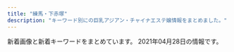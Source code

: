 ```yaml
---
title: "練馬・下赤塚"
description: "キーワード別にの巨乳アジアン・チャイナエステ嬢情報をまとめました。"
---
```


新着画像と新着キーワードをまとめています。
2021年04月28日の情報です。

<DmmAffiliateIns />
<KeywordTable
  shops={
    [
    {
        "url": "http://www.es-yas.click/",
        "station": "\u4e2d\u6751\u6a4b\u99c5\u5357\u53e3",
        "keywords": {},
        "img_links": [
            "http://www.es-yas.click/images/newface.png",
            "http://www.es-yas.click/images/head.jpg",
            "http://www.es-yas.click/images/sys1.png",
            "http://www.es-yas.click/images/s1.png",
            "http://www.es-yas.click/images/info.png",
            "http://www.es-yas.click/images/news.jpg",
            "http://www.es-yas.click/images/int1.png",
            "http://www.es-yas.click/images/2.jpg",
            "http://www.es-yas.click/images/mobile.jpg",
            "http://www.es-yas.click/images/sirase.jpg",
            "http://www.es-yas.click/images/tel.jpg",
            "http://www.es-yas.click/img/sayuri1.jpg",
            "http://www.es-yas.click/images/3.jpg",
            "http://www.es-yas.click/images/1.jpg",
            "http://www.es-yas.click/images/ac1.png",
            "http://www.es-yas.click/images/interior_t.jpg",
            "http://www.es-yas.click/images/staff_t.jpg",
            "http://www.es-yas.click/img/riri1.jpg",
            "http://www.es-yas.click/images/int2.png",
            "http://www.es-yas.click/images/sys2.png",
            "http://www.es-yas.click/img/mari1.jpg"
        ],
        "name": "\u30b9\u30a6\u30a3\u30fc\u30c8"
    },
    {
        "url": "http://himawari.est-u.com/",
        "name": "\u3072\u307e\u308f\u308a",
        "keywords": {
            "C": 7
        },
        "station": "\u7df4\u99ac\u99c5\u5357\u53e3",
        "img_links": [
            "http://himawari.est-u.com/images/a2.jpg",
            "http://himawari.est-u.com/images/down.jpg",
            "http://himawari.est-u.com/staff/izumi.jpg",
            "http://himawari.est-u.com/staff/umi.jpg",
            "http://himawari.est-u.com/images/index_02.jpg",
            "http://himawari.est-u.com/images/index2_08.jpg",
            "http://himawari.est-u.com/staff/nami.jpg",
            "http://himawari.est-u.com/staff/asuka.jpg",
            "http://himawari.est-u.com/images/a1.jpg",
            "http://himawari.est-u.com/staff/sakura.jpg",
            "http://himawari.est-u.com/images/index_04.jpg",
            "http://himawari.est-u.com/staff/aiko.jpg",
            "http://himawari.est-u.com/images/therpist.jpg",
            "http://himawari.est-u.com/images/index_10.jpg",
            "http://himawari.est-u.com/staff/yuki.jpg",
            "http://himawari.est-u.com/images/index_08.jpg"
        ]
    },
    {
        "keywords": {
            "D": 4,
            "86": 3,
            "87": 1
        },
        "url": "http://www.seoul.esjp.info/",
        "station": "\u7df4\u99ac\u99c5\u897f\u53e3",
        "img_links": [
            "http://www.seoul.esjp.info/img/change-001.png",
            "http://www.seoul.esjp.info/img/foot.png",
            "http://www.seoul.esjp.info/files/010.jpg",
            "http://www.seoul.esjp.info/img/change-006.png",
            "http://www.seoul.esjp.info/files/015.jpg",
            "http://www.seoul.esjp.info/files/001.jpg",
            "http://www.seoul.esjp.info/img/change-002.png",
            "http://www.seoul.esjp.info/img/change-004.png",
            "http://www.seoul.esjp.info/img/main-top03.png",
            "http://www.seoul.esjp.info/img/head.png",
            "http://www.seoul.esjp.info/img/change-003.png",
            "http://www.seoul.esjp.info/img/nav-004.png",
            "http://www.seoul.esjp.info/files/003.jpg",
            "http://www.seoul.esjp.info/img/nav-002.png",
            "http://www.seoul.esjp.info/files/006.jpg",
            "http://www.seoul.esjp.info/img/nav-003.png",
            "http://www.seoul.esjp.info/img/nav-005.png",
            "http://www.seoul.esjp.info/files/004.jpg",
            "http://www.seoul.esjp.info/files/013.jpg",
            "http://www.seoul.esjp.info/files/007.jpg",
            "http://www.seoul.esjp.info/img/nav-006.png",
            "http://www.seoul.esjp.info/files/008.jpg",
            "http://www.seoul.esjp.info/files/005.jpg",
            "http://www.seoul.esjp.info/img/nav-001.png",
            "http://www.seoul.esjp.info/img/change-005.png",
            "http://www.seoul.esjp.info/img/main-top01.png",
            "http://www.seoul.esjp.info/files/012.jpg",
            "http://www.seoul.esjp.info/files/011.jpg",
            "http://www.seoul.esjp.info/img/recuit.png"
        ],
        "name": "\u7652\u3057\u306e\u90e8\u5c4b"
    },
    {
        "station": "\u4e0a\u677f\u6a4b\u99c5\u5317\u53e3",
        "name": "\u6e29",
        "url": "http://tenpo2.iest.info/",
        "keywords": {},
        "img_links": []
    },
    {
        "keywords": {},
        "name": "\u59eb",
        "url": "http://anzu.abnavi.info/",
        "img_links": [],
        "station": "\u6210\u5897\u99c5"
    },
    {
        "url": "https://salasa.tokyo/",
        "station": "\u7df4\u99ac\u99c5\u897f\u53e3",
        "keywords": {},
        "name": "\u3064\u307c\u307f",
        "img_links": []
    },
    {
        "url": "http://www.e-rakuraku.info/",
        "img_links": [
            "http://www.e-rakuraku.info/images/g3.jpg",
            "http://www.e-rakuraku.info/images/huiyuan.png",
            "http://www.e-rakuraku.info/images/g1.jpg",
            "http://www.e-rakuraku.info/images/tite-gallery.png",
            "http://www.e-rakuraku.info/images/sr.png",
            "http://www.e-rakuraku.info/images/s1.png",
            "http://www.e-rakuraku.info/images/tel.png",
            "http://www.e-rakuraku.info/images/newt.png",
            "http://www.e-rakuraku.info/images/tite-staff.png",
            "http://www.e-rakuraku.info/images/mobile.png",
            "http://www.e-rakuraku.info/images/nei_03.jpg",
            "http://www.e-rakuraku.info/images/g5.jpg",
            "http://www.e-rakuraku.info/images/g4.jpg",
            "http://www.e-rakuraku.info/images/newfacet.png",
            "http://www.e-rakuraku.info/images/g2.jpg",
            "http://www.e-rakuraku.info/images/s2.png",
            "http://www.e-rakuraku.info/images/g0.jpg",
            "http://www.e-rakuraku.info/images/top.jpg"
        ],
        "station": "\u4e2d\u6751\u6a4b\u99c5",
        "keywords": {
            "C": 13
        },
        "name": "\u697d\u697d"
    },
    {
        "url": "http://aroma-p.info/",
        "name": "AROMA PLAZA \u30a2\u30ed\u30de\u30d7\u30e9\u30b6",
        "keywords": {},
        "img_links": [],
        "station": "\u77f3\u795e\u4e95\u516c\u5712\u99c5\u5357\u53e3"
    },
    {
        "img_links": [
            "http://oasis.akasuri.xyz/images/bar-photo.png",
            "http://oasis.akasuri.xyz/images/c-photo.png",
            "http://oasis.akasuri.xyz/images/c-staff.png",
            "http://oasis.akasuri.xyz/images/b-tel.png",
            "http://oasis.akasuri.xyz/images/c-top.png",
            "http://oasis.akasuri.xyz/images/bar-staff.png",
            "http://oasis.akasuri.xyz/staff/s1.jpg",
            "http://oasis.akasuri.xyz/staff/s2.jpg",
            "http://oasis.akasuri.xyz/images/fotter.png",
            "http://oasis.akasuri.xyz/staff/s3.jpg"
        ],
        "station": "\u6210\u5897\u99c5\u5357\u53e3",
        "url": "http://oasis.akasuri.xyz/",
        "keywords": {},
        "name": "\u30aa\u30a2\u30b7\u30b9"
    },
    {
        "name": "\u697d\u3005",
        "url": "https://1270791003.wixsite.com/mysite/",
        "img_links": [
            "https://static.wixstatic.com/media/73ea4e_4f276738c0354f93b87840e2d55be62b~mv2.png",
            "https://static.wixstatic.com/media/56292f_3dc196c69ac04338b46a28f7dc0f4df2.jpg",
            "https://static.wixstatic.com/media/56292f_4d626237c2cd4806b0251dae4554758e.jpg",
            "https://static.wixstatic.com/media/73ea4e_73ca4971bac34776a53c8b09526abe0d~mv2.jpg"
        ],
        "keywords": {},
        "station": "\u65b0\u685c\u53f0\u99c51\u756a\u51fa\u53e3"
    },
    {
        "url": "http://ginzaangel.esnavi.work/",
        "station": "\u7df4\u99ac\u99c5\u897f\u53e3",
        "img_links": [
            "http://ginzaangel.esnavi.work/2/uploadimg/1615989033.jpeg",
            "http://ginzaangel.esnavi.work/2/uploadimg/1615989115.jpeg",
            "http://ginzaangel.esnavi.work/news.jpg",
            "http://ginzaangel.esnavi.work/int1.png",
            "http://ginzaangel.esnavi.work/sys2.jpg",
            "http://ginzaangel.esnavi.work/sys1.jpg",
            "http://ginzaangel.esnavi.work/2/uploadimg/1615988408.jpeg",
            "http://ginzaangel.esnavi.work/2/uploadimg/1615988934.jpeg",
            "http://ginzaangel.esnavi.work/2/uploadimg/1601829474.jpeg",
            "http://ginzaangel.esnavi.work/s1.png",
            "http://ginzaangel.esnavi.work/2/uploadimg/1595657062.jpeg",
            "http://ginzaangel.esnavi.work/staff_t.jpg",
            "http://ginzaangel.esnavi.work/2/uploadimg/1619341553.jpeg",
            "http://ginzaangel.esnavi.work/head.jpg"
        ],
        "keywords": {
            "90": 3,
            "89": 1,
            "88": 2,
            "92": 1
        },
        "name": "\u7df4\u99ac\u306e\u5929\u4f7f"
    },
    {
        "url": "http://evergrace.tyo.cm/",
        "name": "\u30b8\u30e3\u30b9\u30df\u30f3",
        "station": "\u6210\u5897\u99c5",
        "keywords": {},
        "img_links": []
    },
    {
        "url": "http://www.relaxes.info/",
        "name": "\u8776",
        "station": "\u4e0a\u677f\u6a4b\u99c5\u5317\u53e3",
        "img_links": [
            "http://www.relaxes.info/images/s1.png",
            "http://www.relaxes.info/up/uploads/20180315212810me.jpg",
            "http://www.relaxes.info/images/t1.png",
            "http://www.relaxes.info/up/uploads/2017071800271212.jpg",
            "http://www.relaxes.info/images/header_bg.png",
            "http://www.relaxes.info/images/ttl_qj.png",
            "http://www.relaxes.info/images/rec.png",
            "http://www.relaxes.info/up/uploads/20210313172020j.jpg",
            "http://www.relaxes.info/images/t2.png",
            "http://www.relaxes.info/images/ttl_price.png",
            "http://www.relaxes.info/images/ttl_staff.png",
            "http://www.relaxes.info/images/price.jpg",
            "http://www.relaxes.info/images/info.jpg"
        ],
        "keywords": {}
    },
    {
        "name": "\u30ad\u30e9\u30ad\u30e9",
        "keywords": {
            "D": 2,
            "E": 6,
            "86": 4,
            "88": 1,
            "F": 1,
            "89": 1,
            "87": 4,
            "C": 17
        },
        "station": "\u7df4\u99ac\u99c5\u897f\u53e3",
        "url": "http://binrou.net/",
        "img_links": [
            "http://binrou.net/img/acc.jpg",
            "http://binrou.net/img/s118.jpg",
            "http://binrou.net/i/img/sta112.jpg",
            "http://binrou.net/img/sta115.jpg",
            "http://binrou.net/img/pickup20.jpg",
            "http://binrou.net/i/img/sta94.jpg",
            "http://binrou.net/i/img/sta119.jpg",
            "http://binrou.net/img/sta111.jpg",
            "http://binrou.net/i/img/sta89.jpg",
            "http://binrou.net/img/sta119.jpg",
            "http://binrou.net/img/s119.jpg",
            "http://binrou.net/i/img/sta114.jpg",
            "http://binrou.net/img/fla.jpg",
            "http://binrou.net/img/st111.jpg",
            "http://binrou.net/i/img/sta116.jpg",
            "http://binrou.net/i/img/r4.jpg",
            "http://binrou.net/img/st115.jpg",
            "http://binrou.net/i/img/sta97.jpg",
            "http://binrou.net/i/img/sta104.jpg",
            "http://binrou.net/i/img/r2.jpg",
            "http://binrou.net/img/sta118.jpg",
            "http://binrou.net/i/img/sta80.jpg",
            "http://binrou.net/img/st109.jpg",
            "http://binrou.net/img/sta117.jpg",
            "http://binrou.net/i/img/sta117.jpg",
            "http://binrou.net/i/img/sta98.jpg",
            "http://binrou.net/img/s111.jpg",
            "http://binrou.net/i/img/sta111.jpg",
            "http://binrou.net/i/img/sta100.jpg",
            "http://binrou.net/i/img/sta88.jpg",
            "http://binrou.net/img/s112.jpg",
            "http://binrou.net/img/s114.jpg",
            "http://binrou.net/i/img/sta115.jpg",
            "http://binrou.net/img/st117.jpg",
            "http://binrou.net/i/img/sta109.jpg",
            "http://binrou.net/img/st119.jpg",
            "http://binrou.net/img/mo.png",
            "http://binrou.net/i/img/sta108.jpg",
            "http://binrou.net/i/img/sta105.jpg",
            "http://binrou.net/img/st112.jpg",
            "http://binrou.net/img/sta109.jpg",
            "http://binrou.net/i/img/st118.jpg",
            "http://binrou.net/img/sta114.jpg",
            "http://binrou.net/img/sta112.jpg",
            "http://binrou.net/i/img/acc.jpg",
            "http://binrou.net/img/botton.jpg",
            "http://binrou.net/img/s115.jpg",
            "http://binrou.net/img/st114.jpg",
            "http://binrou.net/i/img/r1.jpg",
            "http://binrou.net/img/st116.jpg",
            "http://binrou.net/img/sta116.jpg",
            "http://binrou.net/img/s117.jpg",
            "http://binrou.net/i/img/sta118.jpg",
            "http://binrou.net/i/img/sta92.jpg",
            "http://binrou.net/i/img/r3.jpg",
            "http://binrou.net/img/st118.jpg",
            "http://binrou.net/img/s116.jpg"
        ]
    },
    {
        "keywords": {},
        "station": "\u7df4\u99ac\u99c5\u897f\u53e3",
        "img_links": [
            "http://sh-dafei.work/uploads/210219/1-210219105500300.jpg",
            "http://sh-dafei.work/uploads/191115/1-191115132040J2.jpg",
            "http://sh-dafei.work/uploads/200117/1-20011G614144B.jpg",
            "http://sh-dafei.work/uploads/181214/1-1Q214154222511.jpg",
            "http://sh-dafei.work/uploads/190301/1-1Z30116320A41.jpg",
            "http://sh-dafei.work/uploads/171031/1-1G0311G556445.jpg",
            "http://sh-dafei.work/uploads/180612/1-1P612160029349.jpg",
            "http://sh-dafei.work/uploads/181206/1-1Q206125154224.jpg",
            "http://sh-dafei.work/uploads/201002/1-201002144Z11V.jpg",
            "http://sh-dafei.work/uploads/200612/1-200612154534W8.jpg",
            "http://sh-dafei.work/uploads/181206/1-1Q2061249563O.jpg",
            "http://sh-dafei.work/uploads/171031/1-1G0311G531445.jpg",
            "http://sh-dafei.work/templets/default/pc/picture/face.png",
            "http://sh-dafei.work/uploads/181207/1-1Q20G40K63R.jpg",
            "http://sh-dafei.work/uploads/181207/1-1Q20G35320X0.png",
            "http://sh-dafei.work/uploads/181206/1-1Q2061250494E.jpg",
            "http://sh-dafei.work/uploads/171031/1-1G0311G344914.jpg",
            "http://sh-dafei.work/uploads/201113/1-20111314213cQ.jpg",
            "http://sh-dafei.work/uploads/171031/1-1G0311G4095M.jpg",
            "http://sh-dafei.work/uploads/210326/1-210326140613257.jpg",
            "http://sh-dafei.work/uploads/190329/1-1Z329151011c7.jpg",
            "http://sh-dafei.work/templets/default/pc/picture/s_pick.png",
            "http://sh-dafei.work/uploads/190924/1-1Z924151334121.jpg",
            "http://sh-dafei.work/uploads/180227/1-1P22G40S5448.jpg",
            "http://sh-dafei.work/templets/default/pc/picture/s_staff.png",
            "http://sh-dafei.work/uploads/180612/1-1P6121601061c.jpg",
            "http://sh-dafei.work/templets/default/pc/picture/s_news.png",
            "http://sh-dafei.work/uploads/allimg/180612/1-1P612160305350.jpg",
            "http://sh-dafei.work/uploads/171031/1-1G0311G505933.jpg",
            "http://sh-dafei.work/uploads/181206/1-1Q2061253211D.jpg",
            "http://sh-dafei.work/uploads/190809/1-1ZP9125I01S.jpg",
            "http://sh-dafei.work/templets/default/pc/picture/end1.jpg",
            "http://sh-dafei.work/uploads/190130/1-1Z130162635508.jpg",
            "http://sh-dafei.work/templets/default/pc/picture/staffs.png"
        ],
        "url": "http://sh-dafei.work/",
        "name": "\u5927\u5983"
    },
    {
        "station": "\u5927\u6cc9\u5b66\u5712\u99c5",
        "url": "http://lachesis.este88.com/",
        "img_links": [
            "http://momipara.jp/img/link/momi234.jpg",
            "http://lachesis.este88.com/gals/narumi1.jpg",
            "http://lachesis.este88.com/gals/aoi3.jpg",
            "https://lachesis.este88.com/gals/rinnka1.jpg",
            "http://lachesis.este88.com/gals/maria1.jpg",
            "http://lachesis.este88.com/gals/narumi4.jpg",
            "https://lachesis.este88.com/images/sysh3bar.png",
            "https://lachesis.este88.com/images/line.jpg",
            "http://lachesis.este88.com/gals/miho2.jpg",
            "https://lachesis.este88.com/gals/mao1.jpg",
            "http://lachesis.este88.com/gals/nozomi2.jpg",
            "https://lachesis.este88.com/gals/minami1.jpg",
            "https://lachesis.este88.com/gals/yuno1.jpg",
            "http://lachesis.este88.com/images/info5.jpg",
            "http://lachesis.este88.com/gals/miku1.jpg",
            "https://lachesis.este88.com/gals/aoi1.jpg",
            "https://lachesis.este88.com/gals/narumi1.jpg",
            "https://lachesis.este88.com/gals/itika1.jpg",
            "http://lachesis.este88.com/gals/tumugi1.jpg",
            "https://lachesis.este88.com/gals/miku1.jpg",
            "http://lachesis.este88.com/gals/aoi2.jpg",
            "http://lachesis.este88.com/gals/rinnka2.jpg",
            "https://lachesis.este88.com/gals/tumugi1.jpg",
            "http://lachesis.este88.com/gals/nozomi4.jpg",
            "http://lachesis.este88.com/gals/nozomi1.jpg",
            "http://lachesis.este88.com/gals/miho1.jpg",
            "https://lachesis.este88.com/images/info5.jpg",
            "https://lachesis.este88.com/gals/maria1.jpg",
            "http://lachesis.este88.com/gals/rinnka3.jpg",
            "http://lachesis.este88.com/gals/itika2.jpg",
            "http://lachesis.este88.com/gals/mao2.jpg",
            "http://lachesis.este88.com/gals/minami1.jpg",
            "http://lachesis.este88.com/gals/aoi1.jpg",
            "http://lachesis.este88.com/gals/miho3.jpg",
            "https://lachesis.este88.com/gals/nozomi1.jpg",
            "http://lachesis.este88.com/gals/miku2.jpg",
            "http://lachesis.este88.com/images/bg_header3.jpg",
            "http://lachesis.este88.com/images/bg_header.jpg",
            "http://lachesis.este88.com/gals/miku3.jpg",
            "http://lachesis.este88.com/gals/rinnka1.jpg",
            "http://lachesis.este88.com/gals/minami2.jpg",
            "http://lachesis.este88.com/gals/yuno3.jpg",
            "http://lachesis.este88.com/gals/itika3.jpg",
            "http://lachesis.este88.com/images/line.jpg",
            "https://lachesis.este88.com/images/bg_header3.jpg",
            "http://lachesis.este88.com/gals/yuno2.jpg",
            "http://lachesis.este88.com/gals/rinnka4.jpg",
            "https://lachesis.este88.com/images/bg_header.jpg",
            "https://lachesis.este88.com/gals/miho1.jpg",
            "http://lachesis.este88.com/gals/itika1.jpg",
            "http://lachesis.este88.com/gals/yuno1.jpg",
            "http://lachesis.este88.com/gals/mao1.jpg",
            "http://lachesis.este88.com/gals/tumugi2.jpg",
            "http://lachesis.este88.com/gals/narumi3.jpg",
            "http://lachesis.este88.com/gals/tumugi3.jpg",
            "http://lachesis.este88.com/gals/narumi2.jpg",
            "http://lachesis.este88.com/gals/nozomi3.jpg",
            "http://lachesis.este88.com/images/sysh3bar.png"
        ],
        "keywords": {
            "C": 4,
            "D": 2,
            "95": 1,
            "93": 1,
            "G": 1,
            "91": 3,
            "81": 1,
            "80": 1,
            "86": 1,
            "84": 1,
            "88": 1,
            "83": 2,
            "F": 4
        },
        "name": "\u30e9\u30b1\u30b7\u30b9\u5927\u6cc9\u5b66\u5712"
    },
    {
        "url": "http://www.es-kou.link/",
        "keywords": {},
        "name": "\u7d05\u6708",
        "station": "\u4e0b\u8d64\u585a\u99c5\u5317\u53e3",
        "img_links": [
            "http://www.es-kou.link/images/1.jpg",
            "http://www.es-kou.link/images/s1.png",
            "http://www.es-kou.link/images/mobile.jpg",
            "http://www.es-kou.link/images/b2.jpg",
            "http://www.es-kou.link/images/sys1.jpg",
            "http://www.es-kou.link/images/head.jpg",
            "http://www.es-kou.link/images/info.png",
            "http://www.es-kou.link/images/b1.jpg",
            "http://www.es-kou.link/images/staff_t.jpg",
            "http://www.es-kou.link/images/3.jpg",
            "http://www.es-kou.link/images/int1.png",
            "http://www.es-kou.link/images/2.jpg",
            "http://www.es-kou.link/images/int2.png",
            "http://www.es-kou.link/images/sys2.jpg",
            "http://www.es-kou.link/images/sys3.png",
            "http://www.es-kou.link/img/satomi1.jpg",
            "http://www.es-kou.link/images/news.jpg",
            "http://www.es-kou.link/img/mimi1.jpg",
            "http://www.es-kou.link/img/nana1.jpg",
            "http://www.es-kou.link/images/interior_t.jpg"
        ]
    },
    {
        "station": "\u7df4\u99ac\u99c5\u897f\u53e3",
        "keywords": {},
        "name": "\u7f8e\u5c11\u5973\u5b66\u5712",
        "img_links": [
            "http://www.bishoujo.relaxmens.com/files/007.jpg",
            "http://www.bishoujo.relaxmens.com/images/osusume01.png",
            "http://www.bishoujo.relaxmens.com/photo_news/upimg/69006605d742b90036_2.jpg",
            "http://www.bishoujo.relaxmens.com/files/006.jpg",
            "http://www.bishoujo.relaxmens.com/files/004.jpg",
            "http://www.bishoujo.relaxmens.com/files/008.jpg",
            "http://www.bishoujo.relaxmens.com/photo_news/upimg/69006605d742b90036_1.jpg",
            "http://www.bishoujo.relaxmens.com/images/nav-001.png",
            "http://www.bishoujo.relaxmens.com/images/nav-004.png",
            "http://www.bishoujo.relaxmens.com/images/nav-003.png",
            "http://www.bishoujo.relaxmens.com/images/nav-006.png",
            "http://www.bishoujo.relaxmens.com/images/top02-left.png",
            "http://www.bishoujo.relaxmens.com/images/nav-005.png",
            "http://www.bishoujo.relaxmens.com/images/tel.png",
            "http://www.bishoujo.relaxmens.com/images/top01.png",
            "http://www.bishoujo.relaxmens.com/images/top003.png",
            "http://www.bishoujo.relaxmens.com/photo_news/upimg/69006605d742b90036_0.jpg",
            "http://www.bishoujo.relaxmens.com/images/nav-002.png"
        ],
        "url": "http://www.bishoujo.relaxmens.com/"
    },
    {
        "keywords": {},
        "station": "\u6c5f\u53e4\u7530\u99c5\u5357\u53e3",
        "name": "\u512a\u30fb\u7f8e",
        "url": "http://rose.este.work/",
        "img_links": [
            "http://rose.este.work/totop.png",
            "http://rose.este.work/r1.jpg",
            "http://rose.este.work/index-26.htm.jpg",
            "http://rose.este.work/index-1.htm.jpg",
            "http://rose.este.work/resize_250.png",
            "http://rose.este.work/resize_1500-450.jpg",
            "http://rose.este.work/r4.jpg",
            "http://rose.este.work/index-25.htm.jpg",
            "http://rose.este.work/unnamed.png",
            "http://rose.este.work/re.jpg",
            "http://rose.este.work/index-24.htm.jpg",
            "http://rose.este.work/r5.jpg",
            "http://rose.este.work/r3.jpg",
            "http://rose.este.work/sys1.png"
        ]
    },
    {
        "keywords": {
            "C": 19,
            "D": 10,
            "87": 6,
            "88": 4,
            "85": 2,
            "82": 2
        },
        "name": "\u8d64\u3044\u82b1",
        "station": "\u6210\u5897\u99c54\u756a\u51fa\u53e3",
        "url": "http://www.akai-hana.esjp.info/",
        "img_links": [
            "http://www.akai-hana.esjp.info/img/info/r3.jpg",
            "http://www.akai-hana.esjp.info/img/info/r2.jpg",
            "http://www.akai-hana.esjp.info/img/info/r4.jpg",
            "http://www.akai-hana.esjp.info/img/pickup.jpg",
            "http://www.akai-hana.esjp.info/img/slider/2.jpg",
            "http://www.akai-hana.esjp.info/files/006.jpg",
            "http://www.akai-hana.esjp.info/img/info/r1.jpg",
            "http://www.akai-hana.esjp.info/img/info.jpg",
            "http://www.akai-hana.esjp.info/img/tel.png",
            "http://www.akai-hana.esjp.info/img/ttl_info.png",
            "http://www.akai-hana.esjp.info/files/004.jpg",
            "http://www.akai-hana.esjp.info/img/info/r6.jpg",
            "http://www.akai-hana.esjp.info/img/info/r7.jpg",
            "http://www.akai-hana.esjp.info/img/goback.jpg",
            "http://www.akai-hana.esjp.info/files/007.jpg",
            "http://www.akai-hana.esjp.info/img/info/r8.jpg",
            "http://www.akai-hana.esjp.info/img/btn_side_mobile.jpg",
            "http://www.akai-hana.esjp.info/img/info/r5.jpg",
            "http://www.akai-hana.esjp.info/img/imasia_7981159_M.jpg",
            "http://www.akai-hana.esjp.info/img/pixta_5458114_M.jpg",
            "http://www.akai-hana.esjp.info/img/slider/1.jpg",
            "http://www.akai-hana.esjp.info/img/btn_blog.jpg",
            "http://www.akai-hana.esjp.info/img/pixta_5216568_M.jpg",
            "http://www.akai-hana.esjp.info/files/001.jpg",
            "http://www.akai-hana.esjp.info/files/003.jpg",
            "http://www.akai-hana.esjp.info/files/002.jpg",
            "http://www.akai-hana.esjp.info/img/ttl_news.png",
            "http://www.akai-hana.esjp.info/img/info/r9.jpg",
            "http://www.akai-hana.esjp.info/files/005.jpg"
        ]
    },
    {
        "url": "http://ponfu-massage.work/",
        "img_links": [
            "http://ponfu-massage.work/img/s46.jpg",
            "http://ponfu-massage.work/i/img/sta39.jpg",
            "http://ponfu-massage.work/img/sta41.jpg",
            "http://ponfu-massage.work/i/img/sta41.jpg",
            "http://ponfu-massage.work/img/s41.jpg",
            "http://ponfu-massage.work/i/img/r4.jpg",
            "http://ponfu-massage.work/img/acc3.jpg",
            "http://ponfu-massage.work/img/acc6.jpg",
            "http://ponfu-massage.work/i/img/r1.jpg",
            "http://ponfu-massage.work/img/acc8.jpg",
            "http://ponfu-massage.work/i/img/r3.jpg",
            "http://ponfu-massage.work/img/s44.jpg",
            "http://ponfu-massage.work/img/acc9.jpg",
            "http://ponfu-massage.work/img/sta39.jpg",
            "http://ponfu-massage.work/i/img/sta24.jpg",
            "http://ponfu-massage.work/img/acc10.jpg",
            "http://ponfu-massage.work/img/sta28.jpg",
            "http://ponfu-massage.work/i/img/sta28.jpg",
            "http://ponfu-massage.work/img/sta43.jpg",
            "http://ponfu-massage.work/img/s43.jpg",
            "http://ponfu-massage.work/img/st44.jpg",
            "http://ponfu-massage.work/i/img/r2.jpg",
            "http://ponfu-massage.work/img/sta47.jpg",
            "http://ponfu-massage.work/img/st46.jpg",
            "http://ponfu-massage.work/i/img/sta46.jpg",
            "http://ponfu-massage.work/img/st35.jpg",
            "http://ponfu-massage.work/img/st39.jpg",
            "http://ponfu-massage.work/img/acc2.jpg",
            "http://ponfu-massage.work/img/s42.jpg",
            "http://ponfu-massage.work/img/botton.jpg",
            "http://ponfu-massage.work/img/acc5.jpg",
            "http://ponfu-massage.work/img/sta42.jpg",
            "http://ponfu-massage.work/i/img/sta30.jpg",
            "http://ponfu-massage.work/i/img/sta43.jpg",
            "http://ponfu-massage.work/img/sta30.jpg",
            "http://ponfu-massage.work/i/img/sta44.jpg",
            "http://ponfu-massage.work/img/st38.jpg",
            "http://ponfu-massage.work/img/s38.jpg",
            "http://ponfu-massage.work/i/img/sta42.jpg",
            "http://ponfu-massage.work/img/st41.jpg",
            "http://ponfu-massage.work/img/st43.jpg",
            "http://ponfu-massage.work/img/sta35.jpg",
            "http://ponfu-massage.work/img/s45.jpg",
            "http://ponfu-massage.work/img/st28.jpg",
            "http://ponfu-massage.work/img/st18.jpg",
            "http://ponfu-massage.work/i/img/sta47.jpg",
            "http://ponfu-massage.work/i/img/sta38.jpg",
            "http://ponfu-massage.work/img/s39.jpg",
            "http://ponfu-massage.work/img/st45.jpg",
            "http://ponfu-massage.work/img/st30.jpg",
            "http://ponfu-massage.work/i/img/sta45.jpg",
            "http://ponfu-massage.work/img/sta45.jpg",
            "http://ponfu-massage.work/img/acc1.jpg",
            "http://ponfu-massage.work/img/st42.jpg",
            "http://ponfu-massage.work/img/s30.jpg",
            "http://ponfu-massage.work/img/sta44.jpg",
            "http://ponfu-massage.work/img/st47.jpg",
            "http://ponfu-massage.work/img/acc4.jpg",
            "http://ponfu-massage.work/img/acc7.jpg",
            "http://ponfu-massage.work/img/campian.jpg",
            "http://ponfu-massage.work/i/img/st45.jpg",
            "http://ponfu-massage.work/img/sta38.jpg",
            "http://ponfu-massage.work/img/s47.jpg",
            "http://ponfu-massage.work/img/sta46.jpg"
        ],
        "name": "\u30dd\u30f3\u30d5\u30fc",
        "keywords": {
            "87": 5,
            "C": 22,
            "F": 2,
            "D": 9,
            "E": 2,
            "84": 1,
            "88": 4,
            "89": 1,
            "86": 1,
            "85": 2
        },
        "station": "\u7df4\u99ac\u99c5\u897f\u53e3"
    },
    {
        "url": "http://www.nerima-rose.com/",
        "name": "ROSE",
        "station": "\u7df4\u99ac\u99c5\u5357\u53e3",
        "keywords": {
            "C": 8
        },
        "img_links": [
            "http://www.nerima-rose.com/images/staff/17/2/nana.png",
            "http://www.nerima-rose.com/images/staff/16/aya2.jpg",
            "http://www.nerima-rose.com/images/aroma/r3.jpg",
            "http://www.nerima-rose.com/images/rosa-sys_04.jpg",
            "http://www.nerima-rose.com/images/staff/17/2/kina.jpg",
            "http://www.nerima-rose.com/images/sys3.jpg",
            "http://www.nerima-rose.com/images/shop/11.jpg",
            "http://www.nerima-rose.com/images/staff/17/2/ena.jpg",
            "http://www.nerima-rose.com/images/staff/16/misaki2.jpg",
            "http://www.nerima-rose.com/images/images/sys2018_06.jpg",
            "http://www.nerima-rose.com/images/aroma/r1.jpg",
            "http://www.nerima-rose.com/images/index-rosa_04.jpg",
            "http://www.nerima-rose.com/images/shop/4/s1.jpg",
            "http://www.nerima-rose.com/images/images/sys2018_03.jpg",
            "http://www.nerima-rose.com/images/rosa-pindao_07.jpg",
            "http://www.nerima-rose.com/images/shop/3/sh1.jpg",
            "http://www.nerima-rose.com/images/rosa-pindao_09.jpg",
            "http://www.nerima-rose.com/images/index-rosa_02.jpg",
            "http://www.nerima-rose.com/images/nav/nav-rec.jpg",
            "http://www.nerima-rose.com/images/staff/16/kaori2.jpg",
            "http://www.nerima-rose.com/images/nav/nav-acc.jpg",
            "http://www.nerima-rose.com/images/staff/17/riri.jpg",
            "http://www.nerima-rose.com/images/rosa-sys_09a.jpg",
            "http://www.nerima-rose.com/cgi-bin/topics/img/16-1.jpg",
            "http://www.nerima-rose.com/images/aroma/r2.jpg",
            "http://www.nerima-rose.com/images/shop/h1.jpg",
            "http://www.nerima-rose.com/images/index-rosa_09.jpg"
        ]
    },
    {
        "url": "http://margaret.ests.jp/",
        "keywords": {},
        "name": "\u30de\u30fc\u30ac\u30ec\u30c3\u30c8",
        "img_links": [],
        "station": "\u685c\u53f0\u99c5\u5317\u53e3"
    },
    {
        "url": "http://www.sugatabi.mesthe.com/",
        "img_links": [
            "http://www.sugatabi.mesthe.com/images/mobile.jpg",
            "http://www.sugatabi.mesthe.com/files/009.jpg",
            "http://www.sugatabi.mesthe.com/files/010-02.jpg",
            "http://www.sugatabi.mesthe.com/files/004.jpg",
            "http://www.sugatabi.mesthe.com/files/005-02.jpg",
            "http://www.sugatabi.mesthe.com/images/shop/shop04.jpg",
            "http://www.sugatabi.mesthe.com/images/girl-z1.jpg",
            "http://www.sugatabi.mesthe.com/files/001.jpg",
            "http://www.sugatabi.mesthe.com/files/008.jpg",
            "http://www.sugatabi.mesthe.com/files/004-02.jpg",
            "http://www.sugatabi.mesthe.com/files/005.jpg",
            "http://www.sugatabi.mesthe.com/files/008-02.jpg",
            "http://www.sugatabi.mesthe.com/images/girl-z2.jpg",
            "http://www.sugatabi.mesthe.com/images/top.jpg",
            "http://www.sugatabi.mesthe.com/files/002.jpg",
            "http://www.sugatabi.mesthe.com/images/shop/shop01.jpg",
            "http://www.sugatabi.mesthe.com/images/top_sche.png",
            "http://www.sugatabi.mesthe.com/files/009-02.jpg",
            "http://www.sugatabi.mesthe.com/images/shop/shop03.jpg",
            "http://www.sugatabi.mesthe.com/files/001-02.jpg",
            "http://www.sugatabi.mesthe.com/images/bj3.png",
            "http://www.sugatabi.mesthe.com/images/staff_line.png",
            "http://www.sugatabi.mesthe.com/images/link_line.png",
            "http://www.sugatabi.mesthe.com/files/006.jpg",
            "http://www.sugatabi.mesthe.com/files/006-02.jpg",
            "http://www.sugatabi.mesthe.com/files/003.jpg",
            "http://www.sugatabi.mesthe.com/files/003-02.jpg",
            "http://www.sugatabi.mesthe.com/files/010.jpg",
            "http://www.sugatabi.mesthe.com/images/shop/shop02.jpg",
            "http://www.sugatabi.mesthe.com/files/002-02.jpg"
        ],
        "station": "\u3068\u304d\u308f\u53f0\u99c5\u5357\u53e3",
        "keywords": {
            "D": 7,
            "C": 2,
            "87": 4,
            "85": 1,
            "84": 1,
            "86": 3
        },
        "name": "\u59ff\u7f8e"
    },
    {
        "img_links": [
            "http://moonlove.est-u.com/images/index_08.jpg",
            "http://moonlove.est-u.com/images/index3_06.jpg",
            "http://moonlove.est-u.com/images/index_16.jpg",
            "http://moonlove.est-u.com/images/index_19.jpg",
            "http://moonlove.est-u.com/images/index_12.jpg",
            "http://moonlove.est-u.com/images/s6.jpg",
            "http://moonlove.est-u.com/staff/ayumi.jpg",
            "http://moonlove.est-u.com/images/s3.jpg",
            "http://moonlove.est-u.com/images/icon_000.jpg",
            "http://moonlove.est-u.com/images/index_05.jpg",
            "http://moonlove.est-u.com/images/index_07.jpg",
            "http://moonlove.est-u.com/images/index_14.jpg",
            "http://moonlove.est-u.com/images/index_02.jpg",
            "http://moonlove.est-u.com/images/s8.jpg",
            "http://moonlove.est-u.com/images/index1_06.jpg",
            "http://moonlove.est-u.com/staff/kaori.jpg",
            "http://moonlove.est-u.com/images/index2_06.jpg",
            "http://moonlove.est-u.com/images/index_17.jpg",
            "http://moonlove.est-u.com/images/index_10.jpg",
            "http://moonlove.est-u.com/images/index_13.jpg",
            "http://moonlove.est-u.com/images/index_04.jpg",
            "http://moonlove.est-u.com/staff/nami.jpg",
            "http://moonlove.est-u.com/images/index_15.jpg",
            "http://moonlove.est-u.com/staff/miki.jpg",
            "http://moonlove.est-u.com/images/s4.jpg",
            "http://moonlove.est-u.com/staff/sakura.jpg",
            "http://moonlove.est-u.com/images/staff_09.jpg",
            "http://moonlove.est-u.com/images/s5.jpg",
            "http://moonlove.est-u.com/images/s1.jpg"
        ],
        "url": "http://moonlove.est-u.com/",
        "name": "\u6708\u306e\u604b",
        "keywords": {
            "C": 7
        },
        "station": "\u7df4\u99ac\u99c5\u5317\u53e3"
    },
    {
        "station": "\u7df4\u99ac\u99c5",
        "url": "http://aclass.estheya.com/",
        "name": "A-CLASS\uff5e\u30a8\u30fc\u30af\u30e9\u30b9\uff5e",
        "keywords": {
            "92": 1,
            "D": 2,
            "E": 1,
            "90": 2
        },
        "img_links": [
            "http://aclass.estheya.com/css/m-head02.jpg",
            "http://aclass.estheya.com/css/staff/staff01.jpg",
            "http://aclass.estheya.com/css/m-head03.jpg",
            "http://aclass.estheya.com/css/cam01.jpg",
            "http://aclass.estheya.com/css/staff/staff02.jpg",
            "http://aclass.estheya.com/css/m-top004.jpg",
            "http://aclass.estheya.com/css/right.jpg",
            "http://aclass.estheya.com/images/call.png",
            "http://aclass.estheya.com/css/staff/staff03.jpg",
            "http://aclass.estheya.com/css/left.jpg"
        ]
    },
    {
        "keywords": {},
        "img_links": [
            "http://www.hi-msg.com/dansin/images/s_face.jpg",
            "http://www.hi-msg.com/dansin/images/p-9-1.jpg",
            "http://www.hi-msg.com/dansin/images/p-2.jpg",
            "http://www.hi-msg.com/dansin/images/nav.jpg",
            "http://www.hi-msg.com/dansin/images/p-2-1.jpg",
            "http://www.hi-msg.com/dansin/images/s_info.jpg",
            "http://www.hi-msg.com/dansin/images/p-6-1.jpg",
            "http://www.hi-msg.com/dansin/images/end1.jpg",
            "http://www.hi-msg.com/dansin/images/p-7.jpg",
            "http://www.hi-msg.com/dansin/images/p-8.jpg",
            "http://www.hi-msg.com/dansin/images/s_pick.jpg",
            "http://www.hi-msg.com/dansin/images/top1.jpg",
            "http://www.hi-msg.com/dansin/images/p-6.jpg",
            "http://www.hi-msg.com/dansin/images/p-5-1.jpg",
            "http://www.hi-msg.com/dansin/images/top.jpg",
            "http://www.hi-msg.com/dansin/images/p-5.jpg",
            "http://www.hi-msg.com/dansin/images/mobile.jpg",
            "http://www.hi-msg.com/dansin/images/1.jpg",
            "http://www.hi-msg.com/dansin/images/p-9.jpg",
            "http://www.hi-msg.com/dansin/images/s_news.jpg"
        ],
        "station": "\u3068\u304d\u308f\u53f0\u99c5\u5357\u53e3",
        "url": "http://www.hi-msg.com/dansin/",
        "name": "\u6696\u5fc3"
    },
    {
        "keywords": {
            "83": 5,
            "D": 15,
            "85": 10,
            "88": 5
        },
        "img_links": [
            "http://siesta.ests.jp/images/top.png",
            "http://siesta.ests.jp/images/news.jpg",
            "http://siesta.ests.jp/photos/sites/39/2021/01/2021011116333493.jpg",
            "http://siesta.ests.jp/images/acc1.jpg",
            "http://siesta.ests.jp/images/info.jpg",
            "http://siesta.ests.jp/images/acc3.jpg",
            "http://siesta.ests.jp/photos/sites/39/2021/04/2021040818055925.jpg",
            "http://siesta.ests.jp/images/acc4.jpg",
            "http://siesta.ests.jp/images/pick.jpg",
            "http://siesta.ests.jp/images/mobile1.jpg",
            "http://siesta.ests.jp/images/acc2.jpg",
            "http://siesta.ests.jp/photos/sites/39/2021/01/2021011116333298.jpg",
            "http://siesta.ests.jp/photos/sites/39/2021/04/2021042011331872.jpg",
            "http://siesta.ests.jp/images/s-recriut.jpg",
            "http://siesta.ests.jp/images/mobile.jpg",
            "http://siesta.ests.jp/images/s-staff.jpg"
        ],
        "station": "\u5927\u6cc9\u5b66\u5712\u99c5\u5317\u53e3",
        "url": "http://siesta.ests.jp/",
        "name": "\u30b7\u30a8\u30b9\u30bf"
    },
    {
        "keywords": {
            "E": 1,
            "D": 2
        },
        "img_links": [
            "http://nymphe-est.biz/images/no.png",
            "http://nymphe-est.biz/images/cg02.jpg",
            "http://nymphe-est.biz/images/tit6.jpg",
            "http://nymphe-est.biz/images/tm.jpg",
            "http://nymphe-est.biz/images/m2.png",
            "http://nymphe-est.biz/images/stat.jpg",
            "http://nymphe-est.biz/images/bul.jpg",
            "http://nymphe-est.biz/images/accl.jpg",
            "http://nymphe-est.biz/images/top.png",
            "http://nymphe-est.biz/images/tit2.jpg",
            "http://nymphe-est.biz/images/m6.png",
            "http://nymphe-est.biz/images/m4.png",
            "http://nymphe-est.biz/images/cg03.jpg",
            "http://nymphe-est.biz/images/stal.jpg",
            "http://nymphe-est.biz/images/m5.png",
            "http://nymphe-est.biz/images/tit4.jpg",
            "http://nymphe-est.biz/images/fla.jpg",
            "http://nymphe-est.biz/images/m1.png",
            "http://nymphe-est.biz/images/m3.png",
            "http://nymphe-est.biz/images/cg01.jpg",
            "http://nymphe-est.biz/images/tit3.jpg",
            "http://nymphe-est.biz/images/bur.jpg",
            "http://nymphe-est.biz/images/spt.png",
            "http://nymphe-est.biz/images/tit5.jpg"
        ],
        "url": "http://nymphe-est.biz/",
        "name": "\u59eb\u306e\u3086\u3073\u3055\u304d",
        "station": "\u6771\u6b66\u7df4\u99ac\u99c5\u5317\u53e3"
    },
    {
        "name": "\u30d1\u30ad\u30e9",
        "keywords": {
            "85": 2,
            "C": 11,
            "87": 1,
            "E": 1
        },
        "station": "\u8981\u753a\u99c55\u756a\u51fa\u53e3",
        "url": "http://pakira-massage.work/",
        "img_links": [
            "http://pakira-massage.work/img/campian.jpg",
            "http://pakira-massage.work/i/img/r1.jpg",
            "http://pakira-massage.work/i/img/r6.jpg",
            "http://pakira-massage.work/img/nos.jpg",
            "http://pakira-massage.work/i/img/r4.jpg",
            "http://pakira-massage.work/img/botton.jpg",
            "http://pakira-massage.work/i/img/sta1.jpg",
            "http://pakira-massage.work/img/sta1.jpg",
            "http://pakira-massage.work/i/img/sta2.jpg",
            "http://pakira-massage.work/img/sta2.jpg",
            "http://pakira-massage.work/img/s1.jpg",
            "http://pakira-massage.work/img/head.jpg",
            "http://pakira-massage.work/i/img/r2.jpg",
            "http://pakira-massage.work/img/st1.jpg",
            "http://pakira-massage.work/img/s2.jpg",
            "http://pakira-massage.work/i/img/r5.jpg",
            "http://pakira-massage.work/img/mobile-1.png",
            "http://pakira-massage.work/i/img/st1.jpg",
            "http://pakira-massage.work/i/img/r3.jpg",
            "http://pakira-massage.work/img/st2.jpg"
        ]
    },
    {
        "url": "http://c-sakura.work/",
        "name": "\u9577\u4e45*\u3061\u3087\u3046\u304d\u3085\u3046",
        "keywords": {},
        "img_links": [
            "http://c-sakura.work/images/interior_t.jpg",
            "http://c-sakura.work/img/yuri1.jpg",
            "http://c-sakura.work/images/head.jpg",
            "http://c-sakura.work/img/ami1.jpg",
            "http://c-sakura.work/images/news.png",
            "http://c-sakura.work/images/1.jpg",
            "http://c-sakura.work/images/mobile.jpg",
            "http://c-sakura.work/img/yuyu1.jpg",
            "http://c-sakura.work/images/int1.png",
            "http://c-sakura.work/images/int2.png",
            "http://c-sakura.work/images/2.jpg",
            "http://c-sakura.work/images/info.png",
            "http://c-sakura.work/images/sys1.png",
            "http://c-sakura.work/images/tel.jpg",
            "http://c-sakura.work/images/sisu.png",
            "http://c-sakura.work/images/staff_t.jpg",
            "http://c-sakura.work/images/3.jpg"
        ],
        "station": "\u4e0b\u8d64\u585a\u99c5\u5317\u53e3"
    },
    {
        "img_links": [
            "http://es-nerima.biz/wp-content/themes/template-salon2/images/newface-ttl.png",
            "http://es-nerima.biz/wp-content/themes/template-salon2/images/gallery-ttl.png",
            "http://es-nerima.biz/wp-content/themes/template-salon2/images/pickup-ttl.png",
            "http://es-nerima.biz/wp-content/uploads/2016/10/g3.jpg",
            "http://es-nerima.biz/wp-content/themes/template-salon2/images/tel.png",
            "http://es-nerima.biz/wp-content/themes/template-salon2/images/magazine.jpg",
            "http://es-nerima.biz/wp-content/uploads/2016/10/gallery2.jpg",
            "http://es-nerima.biz/wp-content/uploads/2016/10/gallery7.jpg",
            "http://es-nerima.biz/wp-content/themes/template-salon2/images/news-ttl.png",
            "http://es-nerima.biz/wp-content/uploads/2016/10/girl-1-250x330.jpg",
            "http://es-nerima.biz/wp-content/themes/template-salon2/images/gallery4.jpg",
            "http://es-nerima.biz/wp-content/themes/template-salon2/images/gallery3.jpg",
            "http://es-nerima.biz/wp-content/uploads/2016/10/eri-250x330.jpg",
            "http://es-nerima.biz/wp-content/themes/template-salon2/images/pickup-frame.png",
            "http://es-nerima.biz/wp-content/uploads/2016/10/girl-1.jpg",
            "http://es-nerima.biz/wp-content/themes/template-salon2/images/massage-de_88_31.jpg",
            "http://es-nerima.biz/wp-content/uploads/2016/10/gallery6.jpg",
            "http://es-nerima.biz/wp-content/uploads/2016/10/mika.jpg",
            "http://es-nerima.biz/wp-content/uploads/2016/10/gallery8.jpg",
            "http://es-nerima.biz/wp-content/uploads/2016/10/gallery8-600x600.jpg",
            "http://es-nerima.biz/wp-content/uploads/2016/10/g6-250x330.jpg",
            "http://es-nerima.biz/wp-content/uploads/2016/10/gallery3.jpg",
            "http://es-nerima.biz/wp-content/themes/template-salon2/images/camp-bnr.jpg",
            "http://es-nerima.biz/wp-content/uploads/2016/10/g6.jpg",
            "http://cdn.dino-es.com/images/logo/88x31DinoEs.png",
            "http://es-nerima.biz/wp-content/uploads/2016/10/g3-250x330.jpg",
            "http://es-nerima.biz/wp-content/uploads/2016/10/g1-250x330.jpg",
            "http://es-nerima.biz/wp-content/uploads/2016/10/mika-250x330.jpg",
            "http://es-nerima.biz/wp-content/uploads/2016/10/g5-250x330.jpg",
            "http://es-nerima.biz/wp-content/uploads/2016/10/gallery1.jpg",
            "http://es-nerima.biz/wp-content/uploads/2016/10/gallery5.jpg",
            "http://es-nerima.biz/wp-content/uploads/2016/10/g5.jpg",
            "http://es-nerima.biz/wp-content/themes/template-salon2/images/slider1.jpg",
            "http://es-nerima.biz/wp-content/uploads/2016/10/g1.jpg",
            "http://es-nerima.biz/wp-content/uploads/2016/10/eri.jpg",
            "http://es-nerima.biz/wp-content/themes/template-salon2/images/gallery1.jpg",
            "http://es-nerima.biz/wp-content/uploads/2016/10/camp-bnr.jpg",
            "http://es-nerima.biz/wp-content/themes/template-salon2/images/gallery2.jpg",
            "http://es-nerima.biz/wp-content/uploads/2016/10/g4-250x330.jpg"
        ],
        "name": "\u3046\u3089\u3089",
        "keywords": {},
        "station": "\u7df4\u99ac\u99c5\u5317\u53e3",
        "url": "http://es-nerima.biz/"
    },
    {
        "keywords": {},
        "name": "\u61a9",
        "img_links": [
            "http://c-ikoi.work/images/rec1.png",
            "http://c-ikoi.work/images/line.png",
            "http://c-ikoi.work/images/2.jpg",
            "http://c-ikoi.work/images/sys2.jpg",
            "http://c-ikoi.work/images/sys3.png",
            "http://c-ikoi.work/images/head.jpg",
            "http://c-ikoi.work/images/staff_t.jpg",
            "http://c-ikoi.work/images/news.jpg",
            "http://c-ikoi.work/img/aoi1.jpg",
            "http://c-ikoi.work/images/interior_t.jpg",
            "http://c-ikoi.work/images/concept.jpg",
            "http://c-ikoi.work/images/sys1.jpg",
            "http://c-ikoi.work/images/rec2.png",
            "http://c-ikoi.work/images/4.jpg",
            "http://c-ikoi.work/images/int1.png",
            "http://c-ikoi.work/images/3.jpg",
            "http://c-ikoi.work/img/rina1.jpg",
            "http://c-ikoi.work/images/int3.png",
            "http://c-ikoi.work/images/tel.jpg",
            "http://c-ikoi.work/images/mobile.jpg",
            "http://c-ikoi.work/img/yuki1.jpg",
            "http://c-ikoi.work/images/1.jpg",
            "http://c-ikoi.work/img/moe1.jpg",
            "http://c-ikoi.work/images/int2.png"
        ],
        "url": "http://c-ikoi.work/",
        "station": "\u5927\u5c71\u99c5\u5357\u53e3"
    }
]
}
/>
<DmmAffiliateScript />
